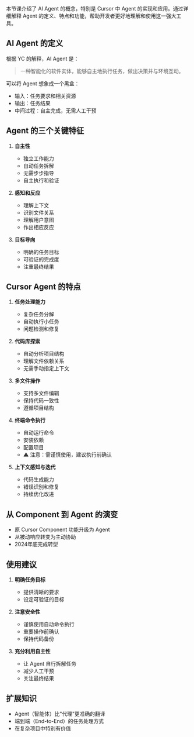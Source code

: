 本节课介绍了 AI Agent 的概念，特别是 Cursor 中 Agent 的实现和应用。通过详细解释 Agent 的定义、特点和功能，帮助开发者更好地理解和使用这一强大工具。

## AI Agent 的定义

根据 YC 的解释，AI Agent 是：
> 一种智能化的软件实体，能够自主地执行任务，做出决策并与环境互动。

可以将 Agent 想象成一个黑盒：
- 输入：任务要求和相关资源
- 输出：任务结果
- 中间过程：自主完成，无需人工干预

## Agent 的三个关键特征

1. **自主性**
   - 独立工作能力
   - 自动任务拆解
   - 无需步步指导
   - 自主执行和验证

2. **感知和反应**
   - 理解上下文
   - 识别文件关系
   - 理解用户意图
   - 作出相应反应

3. **目标导向**
   - 明确的任务目标
   - 可验证的完成度
   - 注重最终结果

## Cursor Agent 的特点

1. **任务处理能力**
   - 复杂任务分解
   - 自动执行小任务
   - 问题检测和修复

2. **代码库探索**
   - 自动分析项目结构
   - 理解文件依赖关系
   - 无需手动指定上下文

3. **多文件操作**
   - 支持多文件编辑
   - 保持代码一致性
   - 遵循项目结构

4. **终端命令执行**
   - 自动运行命令
   - 安装依赖
   - 配置项目
   - ⚠️ 注意：需谨慎使用，建议执行前确认

5. **上下文感知与迭代**
   - 代码生成能力
   - 错误识别和修复
   - 持续优化改进

## 从 Component 到 Agent 的演变

- 原 Cursor Component 功能升级为 Agent
- 从被动响应转变为主动协助
- 2024年底完成转型

## 使用建议

1. **明确任务目标**
   - 提供清晰的要求
   - 设定可验证的目标

2. **注意安全性**
   - 谨慎使用自动命令执行
   - 重要操作前确认
   - 保持代码备份

3. **充分利用自主性**
   - 让 Agent 自行拆解任务
   - 减少人工干预
   - 关注最终结果

## 扩展知识

- Agent（智能体）比"代理"更准确的翻译
- 端到端（End-to-End）的任务处理方式
- 在复杂项目中特别有价值


